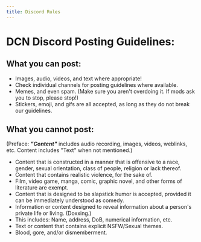 ---
title: Discord Rules
---
# DCN Discord Posting Guidelines:
## What you can post:
- Images, audio, videos, and text where appropriate!
 - Check individual channels for posting guidelines where available.
- Memes, and even spam.  (Make sure you aren't overdoing it.  If mods ask you to stop, please stop!)
- Stickers, emoji, and gifs are all accepted, as long as they do not break our guidelines.

## What you cannot post:
(Preface: ***"Content"*** includes audio recording, images, videos, weblinks, etc.  Content includes "Text" when not mentioned.)
- Content that is constructed in a manner that is offensive to a race, gender, sexual orientation, class of people, religion or lack thereof.
- Content that contains realistic violence, for the sake of.
 - Film, video game, manga, comic, graphic novel, and other forms of literature are exempt.
 - Content that is designed to be slapstick humor is accepted, provided it can be immediately understood as comedy.
- Information or content designed to reveal information about a person's private life or living.  (Doxxing.)
 - This includes: Name, address, DoB, numerical information, etc.
- Text or content that contains explicit NSFW/Sexual themes.
- Blood, gore, and/or dismemberment.